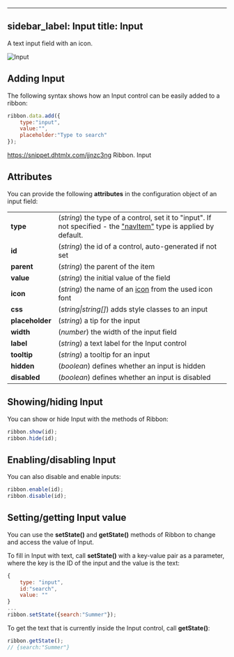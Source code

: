  ---
sidebar_label: Input
title: Input
---          

A text input field with an icon.

<img src="ribbon/input.png" alt="Input"/>

## Adding Input

The following syntax shows how an Input control can be easily added to a ribbon:

~~~js
ribbon.data.add({
	type:"input",
	value:"",
	placeholder:"Type to search"
});
~~~

https://snippet.dhtmlx.com/jjnzc3ng	Ribbon. Input

## Attributes

You can provide the following <strong>attributes</strong> in the configuration object of an input field:

<table class="webixdoc_links">
	<tbody>
        <tr>
			<td class="webixdoc_links0"><b>type</b></td>
			<td>(<i>string</i>) the type of a control, set it to "input". If not specified - the <a href="https://docs.dhtmlx.com/suite/ribbon__navitem.html">"navItem"</a> type is applied by default.</td>
		</tr>
		<tr>
			<td class="webixdoc_links0"><b>id</b></td>
			<td>(<i>string</i>) the id of a control, auto-generated if not set</td>
		</tr>
        <tr>
			<td class="webixdoc_links0"><b>parent</b></td>
			<td>(<i>string</i>) the parent of the item</td>
		</tr>
		<tr>
			<td class="webixdoc_links0"><b>value</b></td>
			<td>(<i>string</i>) the initial value of the field</td>
		</tr>
		<tr>
			<td class="webixdoc_links0"><b>icon</b></td>
			<td>(<i>string</i>) the name of an <a href="https://docs.dhtmlx.com/suite/ribbon__fa_icons.html#icons">icon</a> from the used icon font</td>
		</tr>
		<tr>
			<td class="webixdoc_links0"><b>css</b></td>
			<td>(<i>string|string[]</i>) adds style classes to an input</td>
		</tr>
		<tr>
			<td class="webixdoc_links0"><b>placeholder</b></td>
			<td>(<i>string</i>) a tip for the input</td>
		</tr>
		<tr>
			<td class="webixdoc_links0"><b>width</b></td>
			<td>(<i>number</i>) the width of the input field</td>
		</tr>
		<tr>
			<td class="webixdoc_links0"><b>label</b></td>
			<td>(<i>string</i>) a text label for the Input control</td>
		</tr>
		<tr>
			<td class="webixdoc_links0"><b>tooltip</b></td>
			<td>(<i>string</i>) a tooltip for an input</td>
		</tr>
        <tr>
			<td class="webixdoc_links0"><b>hidden</b></td>
			<td>(<i>boolean</i>) defines whether an input is hidden</td>
		</tr>
		<tr>
			<td class="webixdoc_links0"><b>disabled</b></td>
			<td>(<i>boolean</i>) defines whether an input is disabled</td>
		</tr>
    </tbody>
</table>


## Showing/hiding Input 

You can show or hide Input with the methods of Ribbon:

~~~js
ribbon.show(id);
ribbon.hide(id);
~~~

## Enabling/disabling Input

You can also disable and enable inputs:

~~~js
ribbon.enable(id);
ribbon.disable(id);
~~~

## Setting/getting Input value

You can use the <strong>setState()</strong> and <strong>getState()</strong> methods of Ribbon to change and access the value of Input.

To fill in Input with text, call <strong>setState()</strong> with a key-value pair as a parameter, where the key is the ID of the input and the value is the text:

~~~js
{
	type: "input",
	id:"search",
	value: ""
}
...
ribbon.setState({search:"Summer"});
~~~

To get the text that is currently inside the Input control, call <strong>getState()</strong>:

~~~js
ribbon.getState();
// {search:"Summer"}
~~~
